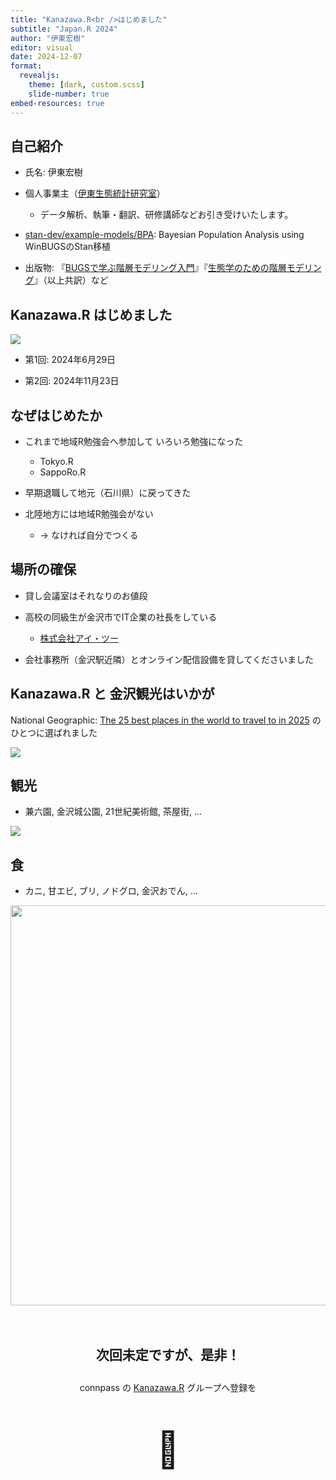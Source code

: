 ```yaml
---
title: "Kanazawa.R<br />はじめました"
subtitle: "Japan.R 2024"
author: "伊東宏樹"
editor: visual
date: 2024-12-07
format:
  revealjs:
    theme: [dark, custom.scss]
    slide-number: true
embed-resources: true
---
```


## 自己紹介

-   氏名: 伊東宏樹

-   個人事業主（[伊東生態統計研究室](https://ito4303.sakura.ne.jp/)）

    -   データ解析、執筆・翻訳、研修講師などお引き受けいたします。

-   [stan-dev/example-models/BPA](https://github.com/stan-dev/example-models/tree/master/BPA): Bayesian Population Analysis using WinBUGSのStan移植

-   出版物: 『[BUGSで学ぶ階層モデリング入門](https://www.kyoritsu-pub.co.jp/book/b10003729.html)』『[生態学のための階層モデリング](https://www.kyoritsu-pub.co.jp/book/b10003301.html)』（以上共訳）など

## Kanazawa.R はじめました

![](images/KanazawaR.jpg){fig-alt="[Kanazawa.R]" fig-align="center"}

-   第1回: 2024年6月29日

-   第2回: 2024年11月23日

## なぜはじめたか

::: incremental
-   これまで地域R勉強会へ参加して いろいろ勉強になった

    -   Tokyo.R
    -   SappoRo.R

-   早期退職して地元（石川県）に戻ってきた

-   北陸地方には地域R勉強会がない

    -   → なければ自分でつくる
:::

## 場所の確保

::: incremental
-   貸し会議室はそれなりのお値段

-   高校の同級生が金沢市でIT企業の社長をしている

    -   [株式会社アイ・ツー](https://www.i2-jp.com/)

-   会社事務所（金沢駅近隣）とオンライン配信設備を貸してくださいました
:::

## Kanazawa.R と 金沢観光はいかが

National Geographic: [The 25 best places in the world to travel to in 2025](https://www.nationalgeographic.com/travel/slideshow/best-of-the-world-2025) のひとつに選ばれました

![](images/IMG_2775.jpeg){fig-alt="[雪吊り]" fig-align="center"}

## 観光

-   兼六園, 金沢城公園, 21世紀美術館, 茶屋街, ...

![](images/IMG_7506.jpeg){fig-alt="[兼六園]" fig-align="center"}

## 食

-   カニ, 甘エビ, ブリ, ノドグロ, 金沢おでん, ...

![](images/IMG_5746.jpeg){fig-alt="[海鮮]" fig-align="center" width="640"}

## 次回未定ですが、是非！ {style="text-align: center; margin-top: 3em;"}

::: {style="text-align:center; margin-top: 2em;"}
connpass の [Kanazawa.R](https://kanazawar.connpass.com/) グループへ登録を
:::

::: {style="text-align: center; margin-top: 0.5em; font-size: 400%;"}
🥳
:::
